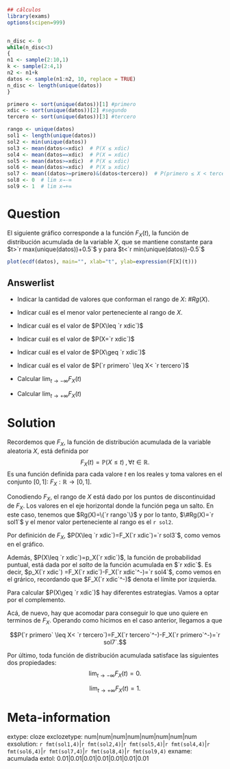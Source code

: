 ```r
## cálculos
library(exams)
options(scipen=999)


n_disc <- 0
while(n_disc<3)
{
n1 <- sample(2:10,1)
k <- sample(2:4,1)
n2 <- n1+k
datos <- sample(n1:n2, 10, replace = TRUE)
n_disc <- length(unique(datos))
}

primero <- sort(unique(datos))[1] #primero
xdic <- sort(unique(datos))[2] #segundo
tercero <- sort(unique(datos))[3] #tercero

rango <- unique(datos)
sol1 <- length(unique(datos))
sol2 <- min(unique(datos))
sol3 <- mean(datos<=xdic)  # P(X ≤ xdic)
sol4 <- mean(datos==xdic)  # P(X = xdic)
sol5 <- mean(datos>=xdic)  # P(X ≤ xdic)
sol6 <- mean(datos>=xdic)  # P(X ≥ xdic)
sol7 <- mean((datos>=primero)&(datos<tercero))  # P(primero ≤ X < tercero)
sol8 <- 0  # lim x→-∞
sol9 <- 1  # lim x→+∞

```

Question
========
El siguiente gráfico corresponde a la función $F_X(t)$, la función de distribución acumulada de la variable $X$,  que se mantiene constante para $t>`r max(unique(datos))+0.5`$ y para $t<`r min(unique(datos))-0.5`$

```r
plot(ecdf(datos), main="", xlab="t", ylab=expression(F[X](t)))
```


Answerlist
----------
* Indicar la cantidad de valores que conforman el rango de $X$: $\#Rg(X)$.  

* Indicar cuál es el menor valor perteneciente al rango de $X$. 

* Indicar cuál es el valor de  $P(X\leq `r xdic`)$


* Indicar cuál es el valor de  $P(X=`r xdic`)$

* Indicar cuál es el valor de  $P(X\geq `r xdic`)$


* Indicar cuál es el valor de  $P(`r primero` \leq X< `r tercero`)$

* Calcular $\displaystyle {\lim_{t\to -\infty }}F_X(t)$

* Calcular $\displaystyle{\lim_{t\to +\infty}} F_X(t)$

Solution
============

Recordemos que $F_X$, la función de distribución acumulada de la variable aleatoria $X$, está definida por 
$$F_X(t)=\mathbb P(X\leq t)\;, \forall t\in \mathbb R.$$
Es una función definida para cada valore $t$ en los reales y toma valores en el conjunto $[0,1]$: $F_X: \mathbb R\to [0,1]$. 

Conodiendo $F_X$, el rango de $X$ está dado por los puntos de discontinuidad de $F_X$. Los valores en el eje horizontal donde la función pega un salto. En este caso, tenemos que $Rg(X)=\{`r rango`\}$ y por lo tanto, $\#Rg(X)=`r sol1`$ y el menor valor perteneciente al rango es el `r sol2`.


Por definición de $F_X$, $P(X\leq `r xdic`)=F_X(`r xdic`)=`r sol3`$, como vemos en el gráfico. 


Además, $P(X\leq `r xdic`)=p_X(`r xdic`)$, la función de probabilidad puntual, está dada por el *salto* de la función acumulada en $`r xdic`$. Es decir, $p_X(`r xdic`) =F_X(`r xdic`)-F_X(`r xdic`^-)=`r sol4`$, como vemos en el grárico, recordando que $F_X(`r xdic`^-)$ denota el límite por izquierda. 






Para calcular $P(X\geq `r xdic`)$ hay diferentes estrategias. Vamos a optar por el complemento.
\begin{eqnarray*}
P(X\geq `r xdic`)&=& 1-P(X< `r xdic`)=1-(P(X\leq `r xdic`)-P(X= `r xdic`))\\
&=&1-\left\{F_X(`r xdic`)-(F_X(`r xdic`)-F_X(`r xdic`^-))\right\}\\
&=& 1-F_X(`r xdic`^-)=`r sol5`.
\end{eqnarray*}

Acá, de nuevo, hay que acomodar para conseguir lo que uno quiere en terminos de $F_X$. Operando como hicimos en el caso anterior, llegamos a que 

$$P(`r primero` \leq X< `r tercero`)=F_X(`r tercero`^-)-F_X(`r primero`^-)=`r sol7`.$$

Por último, toda función de distribución acumulada satisface las siguientes dos propiedades: 
$$\displaystyle {\lim_{t\to -\infty }}F_X(t)=0.$$

$$\displaystyle{\lim_{t\to +\infty}} F_X(t)=1.$$





Meta-information
============
extype: cloze
exclozetype: num|num|num|num|num|num|num|num
exsolution: `r fmt(sol1,4)`|`r fmt(sol2,4)`|`r fmt(sol5,4)`|`r fmt(sol4,4)`|`r fmt(sol6,4)`|`r fmt(sol7,4)`|`r fmt(sol8,4)`|`r fmt(sol9,4)`
exname: acumulada
extol: 0.01|0.01|0.01|0.01|0.01|0.01|0.01
